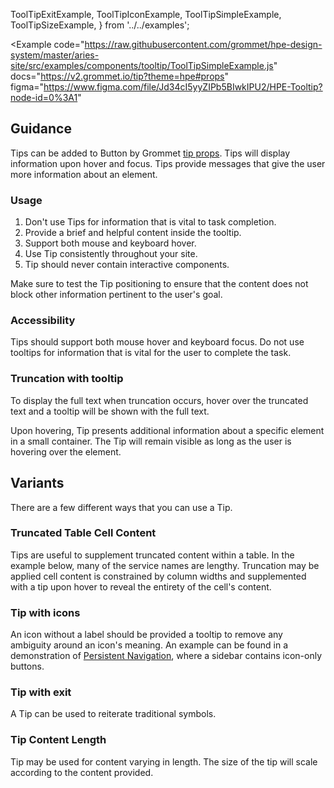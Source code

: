   ToolTipExitExample,
  ToolTipIconExample,
  ToolTipSimpleExample,
  ToolTipSizeExample,
} from '../../examples';

<Example
  code="https://raw.githubusercontent.com/grommet/hpe-design-system/master/aries-site/src/examples/components/tooltip/ToolTipSimpleExample.js"
  docs="https://v2.grommet.io/tip?theme=hpe#props"
  figma="https://www.figma.com/file/Jd34cI5yyZIPb5BIwkIPU2/HPE-Tooltip?node-id=0%3A1"
>
  <ToolTipSimpleExample />
</Example>

## Guidance

Tips can be added to Button by Grommet [tip props](https://v2.grommet.io/button#tip).
Tips will display information upon hover and focus.
Tips provide messages that give the user more information about an element.

### Usage

1. Don't use Tips for information that is vital to task completion.
2. Provide a brief and helpful content inside the tooltip.
3. Support both mouse and keyboard hover.
4. Use Tip consistently throughout your site.
5. Tip should never contain interactive components.

Make sure to test the Tip positioning to ensure that the content does not block other information pertinent to the user's goal.

### Accessibility

Tips should support both mouse hover and keyboard focus.
Do not use tooltips for information that is vital for the user to complete the task.

### Truncation with tooltip

To display the full text when truncation occurs, hover over the truncated text and a tooltip will be shown with the full text.

Upon hovering, Tip presents additional information about a specific element in a small container. The Tip will remain visible as long as the user is hovering over the element.

## Variants

There are a few different ways that you can use a Tip.

### Truncated Table Cell Content

Tips are useful to supplement truncated content within a table. In the example 
below, many of the service names are lengthy. Truncation may be applied cell content 
is constrained by column widths and supplemented with a tip upon hover to reveal the 
entirety of the cell's content.

<ExampleImagePreview
  label="See truncation example in Table"
  href="/components/table#selecting-multiple-records-and-batch-actions"
  src="/table-manage-orders-example.png"
  alt="Image depicting an example HPE Design System table implementation."
/>

### Tip with icons

An icon without a label should be provided a tooltip to remove any ambiguity around an icon's meaning. An example can be found in a demonstration of [Persistent Navigation](/templates/persistent-navigation#minimal-sidebar), where a sidebar contains icon-only buttons.

<Example code="https://raw.githubusercontent.com/grommet/hpe-design-system/master/aries-site/src/examples/components/tooltip/ToolTipIconExample.js">
  <ToolTipIconExample />
</Example>

### Tip with exit

A Tip can be used to reiterate traditional symbols.

<Example code="https://raw.githubusercontent.com/grommet/hpe-design-system/master/aries-site/src/examples/components/tooltip/ToolTipExitExample.js">
  <ToolTipExitExample />
</Example>

### Tip Content Length

Tip may be used for content varying in length. The size of the tip will scale according to the content provided.

<Example code="https://raw.githubusercontent.com/grommet/hpe-design-system/master/aries-site/src/examples/components/tooltip/ToolTipSizeExample.js">
  <ToolTipSizeExample />
</Example>
